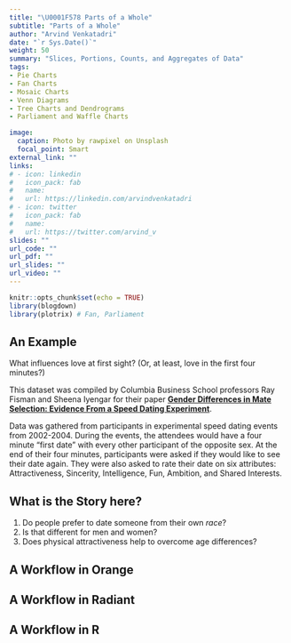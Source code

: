 ```yaml
---
title: "\U0001F578 Parts of a Whole"
subtitle: "Parts of a Whole"
author: "Arvind Venkatadri"
date: "`r Sys.Date()`"
weight: 50
summary: "Slices, Portions, Counts, and Aggregates of Data"
tags:
- Pie Charts
- Fan Charts
- Mosaic Charts
- Venn Diagrams
- Tree Charts and Dendrograms
- Parliament and Waffle Charts

image:
  caption: Photo by rawpixel on Unsplash
  focal_point: Smart
external_link: ""
links:
# - icon: linkedin
#   icon_pack: fab
#   name: 
#   url: https://linkedin.com/arvindvenkatadri
# - icon: twitter
#   icon_pack: fab
#   name: 
#   url: https://twitter.com/arvind_v
slides: ""
url_code: ""
url_pdf: ""
url_slides: ""
url_video: ""
---
```


```r
knitr::opts_chunk$set(echo = TRUE)
library(blogdown)
library(plotrix) # Fan, Parliament
```

## An Example

What influences love at first sight? (Or, at least, love in the first four minutes?) 

This dataset was compiled by Columbia Business School professors Ray Fisman and Sheena Iyengar for their paper [**Gender Differences in Mate Selection: Evidence From a Speed Dating Experiment**](https://www0.gsb.columbia.edu/mygsb/faculty/research/pubfiles/866/racialPreferences.pdf). 

Data was gathered from participants in experimental speed dating events from 2002-2004. During the events, the attendees would have a four minute "first date" with every other participant of the opposite sex. At the end of their four minutes, participants were asked if they would like to see their date again. They were also asked to rate their date on six attributes: Attractiveness, Sincerity, Intelligence, Fun, Ambition, and Shared Interests.


## What is the Story here?

1. Do people prefer to date someone from their own *race*? 
1. Is that different for men and women?
1. Does physical attractiveness help to overcome age differences?  


## A Workflow in Orange


## A Workflow in Radiant


## A Workflow in R

